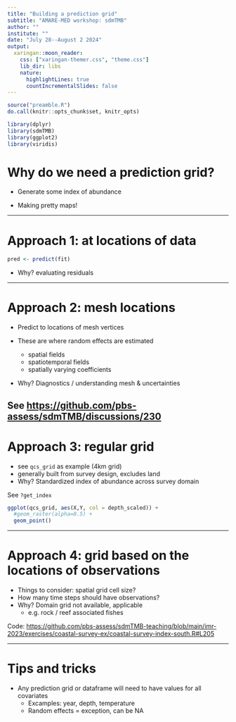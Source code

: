 ```yaml
---
title: "Building a prediction grid"
subtitle: "AMARE-MED workshop: sdmTMB"
author: ""
institute: ""
date: "July 28--August 2 2024"
output:
  xaringan::moon_reader:
    css: ["xaringan-themer.css", "theme.css"]
    lib_dir: libs
    nature:
      highlightLines: true
      countIncrementalSlides: false
---
```


<!-- Build with: xaringan::inf_mr() -->

```r
source("preamble.R")
do.call(knitr::opts_chunk$set, knitr_opts)
```

```r
library(dplyr)
library(sdmTMB)
library(ggplot2)
library(viridis)
```

# Why do we need a prediction grid?

* Generate some index of abundance

* Making pretty maps!

---

# Approach 1: at locations of data

```r
pred <- predict(fit)
```

* Why? evaluating residuals

---

# Approach 2: mesh locations

* Predict to locations of mesh vertices

* These are where random effects are estimated 
  * spatial fields
  * spatiotemporal fields
  * spatially varying coefficients

* Why? Diagnostics / understanding mesh & uncertainties

See [https://github.com/pbs-assess/sdmTMB/discussions/230](https://github.com/pbs-assess/sdmTMB/discussions/230)
---

# Approach 3: regular grid

* see `qcs_grid` as example (4km grid)
* generally built from survey design, excludes land
* Why? Standardized index of abundance across survey domain

See `?get_index`
```r
ggplot(qcs_grid, aes(X,Y, col = depth_scaled)) + 
  #geom_raster(alpha=0.5) + 
  geom_point()
```

---

# Approach 4: grid based on the locations of observations

* Things to consider: spatial grid cell size?
* How many time steps should have observations?
* Why? Domain grid not available, applicable
  * e.g. rock / reef associated fishes

Code: [https://github.com/pbs-assess/sdmTMB-teaching/blob/main/imr-2023/exercises/coastal-survey-ex/coastal-survey-index-south.R#L205](https://github.com/pbs-assess/sdmTMB-teaching/blob/main/imr-2023/exercises/coastal-survey-ex/coastal-survey-index-south.R#L205)

---

# Tips and tricks

* Any prediction grid or dataframe will need to have values for all covariates
  * Excamples: year, depth, temperature
  * Random effects = exception, can be NA
  
